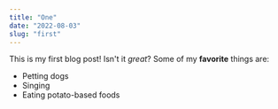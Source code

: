 ```yaml
---
title: "One"
date: "2022-08-03"
slug: "first"
---
```

This is my first blog post! Isn't it *great*?
Some of my **favorite** things are:
* Petting dogs
* Singing
* Eating potato-based foods
